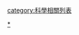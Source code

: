 {{Catnav|頁面分類|列表|科學相關列表}}
{{Catnav|頁面分類|人类社会|知識|科学|科學相關列表}}
{{Catnav|頁面分類|人类社会|知識|科学|医学}}
{{Catnav|頁面分類|人类社会|生活|医学}}

[[category:科學相關列表|category:科學相關列表]]
[[Category:医学|*]]